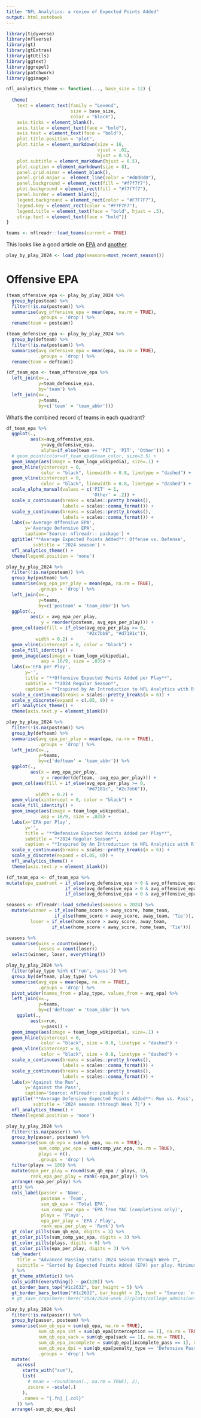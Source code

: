 ```yaml
---
title: "NFL Analytics: a review of Expected Points Added"
output: html_notebook
---
```


```r
library(tidyverse)
library(nflverse)
library(gt)
library(gtExtras)
library(gtUtils)
library(ggtext)
library(ggrepel)
library(patchwork)
library(ggimage)
```

```r
nfl_analytics_theme <- function(..., base_size = 12) {
  
  theme(
    text = element_text(family = "Lexend",
                        size = base_size,
                        color = "black"),
    axis.ticks = element_blank(),
    axis.title = element_text(face = "bold"),
    axis.text = element_text(face = "bold"),
    plot.title.position = "plot",
    plot.title = element_markdown(size = 16,
                                  vjust = .02,
                                  hjust = 0.5),
    plot.subtitle = element_markdown(hjust = 0.5),
    plot.caption = element_markdown(size = 8),
    panel.grid.minor = element_blank(),
    panel.grid.major =  element_line(color = "#d0d0d0"),
    panel.background = element_rect(fill = "#f7f7f7"),
    plot.background = element_rect(fill = "#f7f7f7"),
    panel.border = element_blank(),
    legend.background = element_rect(color = "#F7F7F7"),
    legend.key = element_rect(color = "#F7F7F7"),
    legend.title = element_text(face = "bold", hjust = .5),
    strip.text = element_text(face = "bold"))
}
```

```r
teams <- nflreadr::load_teams(current = TRUE)
```


This looks like a good article on [EPA](https://bestballstats.com/expected-points-added-a-full-explanation/#:~:text=Expected%20Points%20Added%20(EPA)%20is,evaluate%20team%20and%20player%20performance.) and [another](https://www.actionnetwork.com/education/what-is-epa-how-expected-points-added-advanced-metric-can-help-you-with-football-betting).


```r
play_by_play_2024 <- load_pbp(seasons=most_recent_season())
```

# Offensive EPA 

```r
(team_offensive_epa <- play_by_play_2024 %>% 
  group_by(posteam) %>% 
  filter(!is.na(posteam)) %>% 
  summarise(avg_offensive_epa = mean(epa, na.rm = TRUE),
            .groups = 'drop') %>% 
  rename(team = posteam))
```

```r
(team_defensive_epa <- play_by_play_2024 %>% 
  group_by(defteam) %>% 
  filter(!is.na(posteam)) %>% 
  summarise(avg_defensive_epa = mean(epa, na.rm = TRUE),
            .groups = 'drop') %>% 
  rename(team = defteam))
```

```r
(df_team_epa <- team_offensive_epa %>% 
  left_join(x=.,
            y=team_defensive_epa,
            by='team') %>% 
  left_join(x=.,
            y=teams,
            by=c('team' = 'team_abbr')))
```


What's the combined record of teams in each quadrant?

```r
df_team_epa %>% 
  ggplot(.,
         aes(x=avg_offensive_epa,
             y=avg_defensive_epa,
             alpha=if_else(team == 'PIT', 'PIT', 'Other'))) + 
  # geom_point(color=df_team_epa$team_color, size=3.5) + 
  geom_image(aes(image = team_logo_wikipedia), size=.1) +
  geom_hline(yintercept = 0,
             color = "black", linewidth = 0.8, linetype = "dashed") +
  geom_vline(xintercept = 0,
             color = "black", linewidth = 0.8, linetype = "dashed") +
  scale_alpha_manual(values = c('PIT' = 1,
                                'Other' = .2)) + 
  scale_x_continuous(breaks = scales::pretty_breaks(),
                     labels = scales::comma_format()) +
  scale_y_continuous(breaks = scales::pretty_breaks(),
                     labels = scales::comma_format()) +
  labs(x='Average Offensive EPA',
       y='Average Defensive EPA',
       caption='Source: nflreadr:: package') + 
  ggtitle('**Average Expected Points Added**: Offense vs. Defense',
          subtitle = '2024 season') + 
  nfl_analytics_theme() + 
  theme(legend.position = 'none')
```

```r
play_by_play_2024 %>% 
  filter(!is.na(posteam)) %>% 
  group_by(posteam) %>% 
  summarise(avg_epa_per_play = mean(epa, na.rm = TRUE),
            .groups = 'drop') %>% 
  left_join(x=.,
            y=teams,
            by=c('posteam' = 'team_abbr')) %>% 
  ggplot(.,
         aes(x = avg_epa_per_play,
             y = reorder(posteam, avg_epa_per_play))) +
  geom_col(aes(fill = if_else(avg_epa_per_play >= 0,
                              "#2c7bb6", "#d7181c")),
           width = 0.2) +
  geom_vline(xintercept = 0, color = "black") +
  scale_fill_identity() +
  geom_image(aes(image = team_logo_wikipedia),
             asp = 16/9, size = .035) +
  labs(x='EPA per Play',
       y='',
       title = "**Offensive Expected Points Added per Play**",
       subtitle = "*2024 Regular Season*",
       caption = "*Inspired by An Introduction to NFL Analytics with R*") + 
  scale_x_continuous(breaks = scales::pretty_breaks(n = 6)) +
  scale_y_discrete(expand = c(.05, 0)) +
  nfl_analytics_theme() +
  theme(axis.text.y = element_blank())
```


```r
play_by_play_2024 %>% 
  filter(!is.na(posteam)) %>% 
  group_by(defteam) %>% 
  summarise(avg_epa_per_play = mean(epa, na.rm = TRUE),
            .groups = 'drop') %>% 
  left_join(x=.,
            y=teams,
            by=c('defteam' = 'team_abbr')) %>% 
  ggplot(.,
         aes(x = avg_epa_per_play,
             y = reorder(defteam, -avg_epa_per_play))) +
  geom_col(aes(fill = if_else(avg_epa_per_play >= 0,
                              "#d7181c", "#2c7bb6")),
           width = 0.2) +
  geom_vline(xintercept = 0, color = "black") +
  scale_fill_identity() +
  geom_image(aes(image = team_logo_wikipedia),
             asp = 16/9, size = .035) +
  labs(x='EPA per Play',
       y='',
       title = "**Defensive Expected Points Added per Play**",
       subtitle = "*2024 Regular Season*",
       caption = "*Inspired by An Introduction to NFL Analytics with R*") + 
  scale_x_continuous(breaks = scales::pretty_breaks(n = 6)) +
  scale_y_discrete(expand = c(.05, 0)) +
  nfl_analytics_theme() +
  theme(axis.text.y = element_blank())
```


```r
(df_team_epa <- df_team_epa %>% 
mutate(epa_quadrant = if_else(avg_defensive_epa > 0 & avg_offensive_epa < 0, 'Quad1',
                      if_else(avg_defensive_epa > 0 & avg_offensive_epa > 0, 'Quad2',
                      if_else(avg_defensive_epa < 0 & avg_offensive_epa < 0, 'Quad3', 'Quad4')))))
```

```r
seasons <- nflreadr::load_schedules(seasons = 2024) %>% 
  mutate(winner = if_else(home_score > away_score, home_team,
                  if_else(home_score < away_score, away_team, 'Tie')),
         loser = if_else(home_score > away_score, away_team,
                 if_else(home_score < away_score, home_team, 'Tie')))

seasons %>% 
  summarise(wins = count(winner),
            losses = count(loser))
  select(winner, loser, everything())
```

```r
play_by_play_2024 %>% 
  filter(play_type %in% c('run', 'pass')) %>% 
  group_by(defteam, play_type) %>% 
  summarise(avg_epa = mean(epa, na.rm = TRUE),
            .groups = 'drop') %>% 
  pivot_wider(names_from = play_type, values_from = avg_epa) %>% 
  left_join(x=.,
            y=teams,
            by=c('defteam' = 'team_abbr')) %>% 
    ggplot(.,
         aes(x=run,
             y=pass)) + 
  geom_image(aes(image = team_logo_wikipedia), size=.1) +
  geom_hline(yintercept = 0,
             color = "black", size = 0.8, linetype = "dashed") +
  geom_vline(xintercept = 0,
             color = "black", size = 0.8, linetype = "dashed") +
  scale_x_continuous(breaks = scales::pretty_breaks(),
                     labels = scales::comma_format()) +
  scale_y_continuous(breaks = scales::pretty_breaks(),
                     labels = scales::comma_format()) +
  labs(x='Against the Run',
       y='Against the Pass',
       caption='Source: nflreadr:: package') + 
  ggtitle('**Average Defensive Expected Points Added**: Run vs. Pass',
          subtitle = '2024 season (through Week 7)') + 
  nfl_analytics_theme() + 
  theme(legend.position = 'none')
```



```r
play_by_play_2024 %>% 
  filter(!is.na(passer)) %>% 
  group_by(passer, posteam) %>% 
  summarise(sum_qb_epa = sum(qb_epa, na.rm = TRUE),
            sum_comp_yac_epa = sum(comp_yac_epa, na.rm = TRUE),
            plays = n(),
            .groups = 'drop') %>% 
  filter(plays >= 100) %>% 
  mutate(epa_per_play = round(sum_qb_epa / plays, 3),
         rank_epa_per_play = rank(-epa_per_play)) %>% 
  arrange(-epa_per_play) %>% 
  gt() %>% 
  cols_label(passer = 'Name',
             posteam = 'Team',
             sum_qb_epa = 'Total EPA',
             sum_comp_yac_epa = 'EPA from YAC (completions only)',
             plays = 'Plays',
             epa_per_play = 'EPA / Play',
             rank_epa_per_play = 'Rank') %>% 
  gt_color_pills(sum_qb_epa, digits = 3) %>% 
  gt_color_pills(sum_comp_yac_epa, digits = 3) %>% 
  gt_color_pills(plays, digits = 0) %>% 
  gt_color_pills(epa_per_play, digits = 3) %>% 
  tab_header(
    title = "Advanced Passing Stats: 2024 Season through Week 7",
    subtitle = "Sorted by Expected Points Added (EPA) per play. Minimum 100 plays."
  ) %>% 
  gt_theme_athletic() %>%
  cols_width(everything() ~ px(120)) %>% 
  gt_border_bars_top("#1c2632", bar_height = 5) %>%
  gt_border_bars_bottom("#1c2632", bar_height = 25, text = "Source: `nflreadr::` package. Inspiration: Georgios Karamanis' Tidy Tuesday work.", text_weight = "normal", text_size = 12)
  # gt_save_crop(here::here("2024/2024-week_37/plots/college_admissions.png"))
```

```r
play_by_play_2024 %>% 
  filter(!is.na(passer)) %>% 
  group_by(passer, posteam) %>% 
  summarise(sum_qb_epa = sum(qb_epa, na.rm = TRUE),
            sum_qb_epa_int = sum(qb_epa[interception == 1], na.rm = TRUE),
            sum_qb_epa_sack = sum(qb_epa[sack == 1], na.rm = TRUE),
            sum_qb_epa_incomplete = sum(qb_epa[incomplete_pass == 1], na.rm = TRUE),
            sum_qb_epa_dpi = sum(qb_epa[penalty_type == 'Defensive Pass Interference'], na.rm = TRUE),
            .groups = 'drop') %>% 
  mutate(
    across(
      starts_with("sum"),
      list(
        # mean = ~round(mean(., na.rm = TRUE), 2),
        zscore = ~scale(.)
      ),
      .names = "{.fn}_{.col}"
    )) %>% 
  arrange(-sum_qb_epa_dpi)
```

